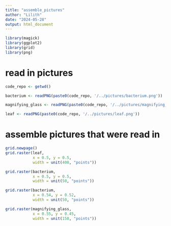 ```yaml
---
title: "assemble_pictures"
author: "Lilith"
date: "2024-05-28"
output: html_document
---
```


```r
library(magick)
library(ggplot2)
library(grid)
library(png)
```

# read in pictures
```r
code_repo <- getwd()

bacterium <- readPNG(paste0(code_repo, '/../pictures/bacterium.png'))

magnifying_glass <- readPNG(paste0(code_repo, '/../pictures/magnifying_glass.png'))

leaf <- readPNG(paste0(code_repo, '/../pictures/leaf.png')) 

```

# assemble pictures that were read in
```r
grid.newpage()
grid.raster(leaf,
            x = 0.5, y = 0.5,
            width = unit(400, "points"))

grid.raster(bacterium,
            x = 0.5, y = 0.5,
            width = unit(50, "points"))

grid.raster(bacterium,
            x = 0.54, y = 0.52,
            width = unit(50, "points"))

grid.raster(magnifying_glass,
            x = 0.55, y = 0.45,
            width = unit(150, "points"))

```
